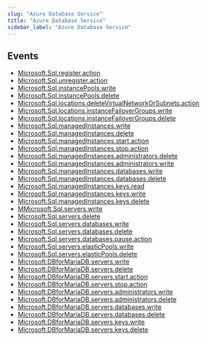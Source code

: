 ```yaml
---
slug: "Azure Database Service"
title: "Azure Database Service"
sidebar_label: "Azure Database Service"
---
```


## Events

- [Microsoft.Sql.register.action](/azure/threats/azuredatabaseservice/rules/microsoft.sql.register.action)
- [Microsoft.Sql.unregister.action](/azure/threats/azuredatabaseservice/rules/microsoft.sql.unregister.action)
- [Microsoft.Sql.instancePools.write](/azure/threats/azuredatabaseservice/rules/microsoft.sql.instancepools.write)
- [Microsoft.Sql.instancePools.delete](/azure/threats/azuredatabaseservice/rules/microsoft.sql.instancepools.delete)
- [Microsoft.Sql.locations.deleteVirtualNetworkOrSubnets.action](/azure/threats/azuredatabaseservice/rules/microsoft.sql.locations.deletevirtualnetworkorsubnets.action)
- [Microsoft.Sql.locations.instanceFailoverGroups.write](/azure/threats/azuredatabaseservice/rules/microsoft.sql.locations.instancefailovergroups.write)
- [Microsoft.Sql.locations.instanceFailoverGroups.delete](/azure/threats/azuredatabaseservice/rules/microsoft.sql.locations.instancefailovergroups.delete)
- [Microsoft.Sql.managedInstances.write](/azure/threats/azuredatabaseservice/rules/microsoft.sql.managedinstances.write)
- [Microsoft.Sql.managedInstances.delete](/azure/threats/azuredatabaseservice/rules/microsoft.sql.managedinstances.delete)
- [Microsoft.Sql.managedInstances.start.action](/azure/threats/azuredatabaseservice/rules/microsoft.sql.managedinstances.start.action)
- [Microsoft.Sql.managedInstances.stop.action](/azure/threats/azuredatabaseservice/rules/microsoft.sql.managedinstances.stop.action)
- [Microsoft.Sql.managedInstances.administrators.delete](/azure/threats/azuredatabaseservice/rules/microsoft.sql.managedinstances.administrators.delete)
- [Microsoft.Sql.managedInstances.administrators.write](/azure/threats/azuredatabaseservice/rules/microsoft.sql.managedinstances.administrators.write)
- [Microsoft.Sql.managedInstances.databases.write](/azure/threats/azuredatabaseservice/rules/microsoft.sql.managedinstances.databases.write)
- [Microsoft.Sql.managedInstances.databases.delete](/azure/threats/azuredatabaseservice/rules/microsoft.sql.managedinstances.databases.delete)
- [Microsoft.Sql.managedInstances.keys.read](/azure/threats/azuredatabaseservice/rules/microsoft.sql.managedinstances.keys.read)
- [Microsoft.Sql.managedInstances.keys.write](/azure/threats/azuredatabaseservice/rules/microsoft.sql.managedinstances.keys.write)
- [Microsoft.Sql.managedInstances.keys.delete](/azure/threats/azuredatabaseservice/rules/microsoft.sql.managedinstances.keys.delete)
- [MMicrosoft.Sql.servers.write](/azure/threats/azuredatabaseservice/rules/microsoft.sql.servers.write)
- [Microsoft.Sql.servers.delete](/azure/threats/azuredatabaseservice/rules/microsoft.sql.servers.delete)
- [Microsoft.Sql.servers.databases.write](/azure/threats/azuredatabaseservice/rules/microsoft.sql.servers.databases.write)
- [Microsoft.Sql.servers.databases.delete](/azure/threats/azuredatabaseservice/rules/microsoft.sql.servers.databases.delete)
- [Microsoft.Sql.servers.databases.pause.action](/azure/threats/azuredatabaseservice/rules/microsoft.sql.servers.databases.pause.action)
- [Microsoft.Sql.servers.elasticPools.write](/azure/threats/azuredatabaseservice/rules/microsoft.sql.servers.elasticpools.write)
- [Microsoft.Sql.servers.elasticPools.delete](/azure/threats/azuredatabaseservice/rules/microsoft.sql.servers.elasticpools.delete)
- [Microsoft.DBforMariaDB.servers.write](/azure/threats/azuredatabaseservice/rules/microsoft.dbformariadb.servers.write)
- [Microsoft.DBforMariaDB.servers.delete](/azure/threats/azuredatabaseservice/rules/microsoft.dbformariadb.servers.delete)
- [Microsoft.DBforMariaDB.servers.start.action](/azure/threats/azuredatabaseservice/rules/microsoft.dbformariadb.servers.start.action)
- [Microsoft.DBforMariaDB.servers.stop.action](/azure/threats/azuredatabaseservice/rules/microsoft.dbformariadb.servers.stop.action)
- [Microsoft.DBforMariaDB.servers.administrators.write](/azure/threats/azuredatabaseservice/rules/microsoft.dbformariadb.servers.administrators.write)
- [Microsoft.DBforMariaDB.servers.administrators.delete](/azure/threats/azuredatabaseservice/rules/microsoft.dbformariadb.servers.administrators.delete)
- [Microsoft.DBforMariaDB.servers.databases.write](/azure/threats/azuredatabaseservice/rules/microsoft.dbformariadb.servers.databases.write)
- [Microsoft.DBforMariaDB.servers.databases.delete](/azure/threats/azuredatabaseservice/rules/microsoft.dbformariadb.servers.databases.delete)
- [Microsoft.DBforMariaDB.servers.keys.write](/azure/threats/azuredatabaseservice/rules/microsoft.dbformariadb.servers.keys.write)
- [Microsoft.DBforMariaDB.servers.keys.delete](/azure/threats/azuredatabaseservice/rules/microsoft.dbformariadb.servers.keys.delete)